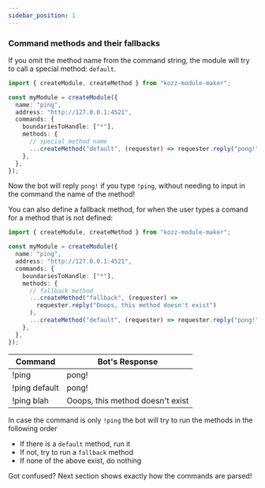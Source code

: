 ```yaml
---
sidebar_position: 1
---
```


### Command methods and their fallbacks

If you omit the method name from the command string, the module will try to call a special method: `default`.

```typescript
import { createModule, createMethod } from "kozz-module-maker";

const myModule = createModule({
  name: "ping",
  address: "http://127.0.0.1:4521",
  commands: {
    boundariesToHandle: ["*"],
    methods: {
      // special method name
      ...createMethod("default", (requester) => requester.reply("pong!")),
    },
  },
});
```

Now the bot will reply `pong!` if you type `!ping`, without needing to input in the command the name of the method!

You can also define a fallback method, for when the user types a comand for a method that is not defined:

```typescript
import { createModule, createMethod } from "kozz-module-maker";

const myModule = createModule({
  name: "ping",
  address: "http://127.0.0.1:4521",
  commands: {
    boundariesToHandle: ["*"],
    methods: {
      // fallback method
      ...createMethod("fallback", (requester) =>
        requester.reply("Ooops, this method doesn't exist")
      ),
      ...createMethod("default", (requester) => requester.reply("pong!")),
    },
  },
});
```

| Command       | Bot's Response                   |
| ------------- | -------------------------------- |
| !ping         | pong!                            |
| !ping default | pong!                            |
| !ping blah    | Ooops, this method doesn't exist |

In case the command is only `!ping` the bot will try to run the methods in the following order

- If there is a `default` method, run it
- If not, try to run a `fallback` method
- If none of the above exist, do nothing

Got confused? Next section shows exactly how the commands are parsed!

